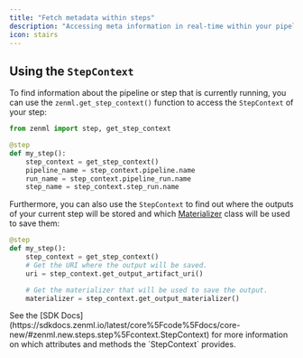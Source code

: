 ```yaml
---
title: "Fetch metadata within steps"
description: "Accessing meta information in real-time within your pipeline."
icon: stairs
---
```


## Using the `StepContext`

To find information about the pipeline or step that is currently running, you can use the `zenml.get_step_context()` function to access the `StepContext` of your step:

```py
from zenml import step, get_step_context

@step
def my_step():
    step_context = get_step_context()
    pipeline_name = step_context.pipeline.name
    run_name = step_context.pipeline_run.name
    step_name = step_context.step_run.name
```

Furthermore, you can also use the `StepContext` to find out where the outputs of your current step will be stored and which [Materializer](/versions/0.66.0/how-to/handle-data-artifacts/handle-custom-data-types) class will be used to save them:

```py
@step
def my_step():
    step_context = get_step_context()
    # Get the URI where the output will be saved.
    uri = step_context.get_output_artifact_uri()

    # Get the materializer that will be used to save the output.
    materializer = step_context.get_output_materializer()
```

<Info>
    See the [SDK Docs](https://sdkdocs.zenml.io/latest/core%5Fcode%5Fdocs/core-new/#zenml.new.steps.step%5Fcontext.StepContext) for more information on which attributes and methods the `StepContext` provides.
</Info>
